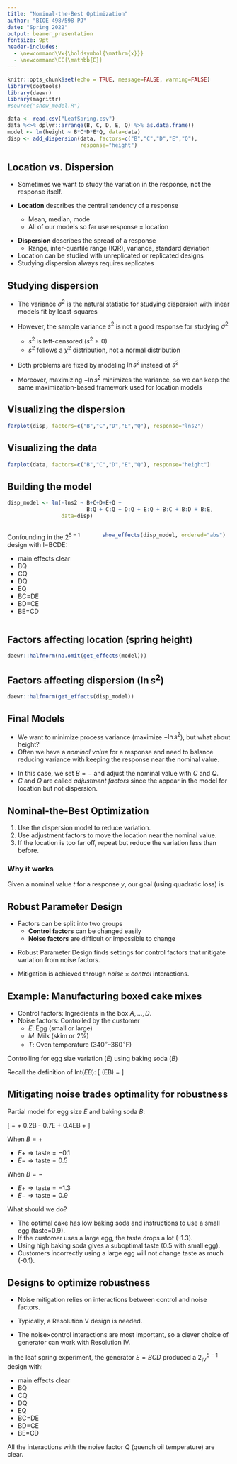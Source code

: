 ```yaml
---
title: "Nominal-the-Best Optimization"
author: "BIOE 498/598 PJ"
date: "Spring 2022"
output: beamer_presentation
fontsize: 9pt
header-includes:
  - \newcommand\Vx{\boldsymbol{\mathrm{x}}}
  - \newcommand\EE{\mathbb{E}}
---
```


```r
knitr::opts_chunk$set(echo = TRUE, message=FALSE, warning=FALSE)
library(doetools)
library(daewr)
library(magrittr)
#source("show_model.R")

data <- read.csv("LeafSpring.csv")
data %<>% dplyr::arrange(B, C, D, E, Q) %>% as.data.frame()
model <- lm(height ~ B*C*D*E*Q, data=data)
disp <- add_dispersion(data, factors=c("B","C","D","E","Q"), 
                       response="height")
```

## Location vs. Dispersion

- Sometimes we want to study the variation in the response, not the response itself.

- **Location** describes the central tendency of a response
  - Mean, median, mode
  - All of our models so far use response = location
  
\pause
- **Dispersion** describes the spread of a response
  - Range, inter-quartile range (IQR), variance, standard deviation
  
- Location can be studied with unreplicated or replicated designs
- Studying dispersion always requires replicates

## Studying dispersion

- The variance $\sigma^2$ is the natural statistic for studying dispersion with linear models fit by least-squares

- However, the sample variance $s^2$ is not a good response for studying $\sigma^2$
  - $s^2$ is left-censored ($s^2 \ge 0$)
  - $s^2$ follows a $\chi^2$ distribution, not a normal distribution
  
- Both problems are fixed by modeling $\ln s^2$ instead of $s^2$

- Moreover, maximizing $-\ln s^2$ minimizes the variance, so we can keep the same maximization-based framework used for location models



## Visualizing the **dispersion**
```r
farplot(disp, factors=c("B","C","D","E","Q"), response="lns2")
```

## Visualizing the **data**
```r
farplot(data, factors=c("B","C","D","E","Q"), response="height")
```

## Building the model

```r
disp_model <- lm(-lns2 ~ B+C+D+E+Q + 
                         B:Q + C:Q + D:Q + E:Q + B:C + B:D + B:E, 
                 data=disp)
```

::: {.columns}
:::: {.column width="40%"}
Confounding in the $2^{5-1}$ design with I=BCDE:

- main effects clear
- BQ
- CQ
- DQ
- EQ
- BC=DE
- BD=CE
- BE=CD
::::
:::: {.column width="60%"}
```r
show_effects(disp_model, ordered="abs")
```
::::
:::

## Factors affecting **location** (spring height)
```r
daewr::halfnorm(na.omit(get_effects(model)))
```

## Factors affecting **dispersion** ($\ln s^2$)

```r
daewr::halfnorm(get_effects(disp_model))
```

## Final Models

\begin{align*}
 \text{height} = 7.64 +0.11 B &+ 0.09 C - 0.13 Q - 0.08 CQ \\
-\ln s^2 = 4.93 - 0.95 B & 
\end{align*}

\pause
- We want to minimize process variance (maximize $-\ln s^2$), but what about height?
- Often we have a *nominal value* for a response and need to balance reducing variance with keeping the response near the nominal value.

\pause
- In this case, we set $B=-$ and adjust the nominal value with $C$ and $Q$.
- $C$ and $Q$ are called *adjustment factors* since the appear in the model for location but not dispersion.

## Nominal-the-Best Optimization

1. Use the dispersion model to reduce variation.
2. Use adjustment factors to move the location near the nominal value.
3. If the location is too far off, repeat but reduce the variation less than before.

\pause
### Why it works

Given a nominal value $t$ for a response $y$, our goal (using quadratic loss) is

\begin{align*} 
  \min \mathbb{E}(y - t)^2 &= \mathbb{E}[(y-\mathbb{E}(y)) + (\mathbb{E}(y)-t)]^2 \\
                             &= \text{Var}(y) + (\mathbb{E}(y) - t)^2
\end{align*}

## Robust Parameter Design

- Factors can be split into two groups
  - **Control factors** can be changed easily
  - **Noise factors** are difficult or impossible to change
  
\pause
- Robust Parameter Design finds settings for control factors that mitigate variation from noise factors.

- Mitigation is achieved through *noise* $\times$ *control* interactions.

## Example: Manufacturing boxed cake mixes

- Control factors: Ingredients in the box $A, \ldots, D$.
- Noise factors: Controlled by the customer
  - $E$: Egg (small or large)
  - $M$: Milk (skim or 2%)
  - $T$: Oven temperature (340$^\circ$--360$^\circ$F)
  
\pause
Controlling for egg size variation ($E$) using baking soda ($B$)

\pause
Recall the definition of Int($EB$):
\[ \text{Int}(EB) = \frac{\text{ME}(E|B+) - \text{ME}(E|B-)}{2} \]


## Mitigating noise trades optimality for robustness

Partial model for egg size $E$ and baking soda $B$:

\[ \text{taste} = \ldots + 0.2B - 0.7E + 0.4EB + \ldots \]


\pause
When $B=+$

  - $E+\Rightarrow\text{taste}=-0.1$
  - $E-\Rightarrow\text{taste}=0.5$

When $B=-$

  - $E+\Rightarrow\text{taste}=-1.3$
  - $E-\Rightarrow\text{taste}=0.9$
  
\pause
What should we do?

- The optimal cake has low baking soda and instructions to use a small egg (taste=0.9).
- If the customer uses a large egg, the taste drops a lot (-1.3).
- Using high baking soda gives a suboptimal taste (0.5 with small egg).
- Customers incorrectly using a large egg will not change taste as much (-0.1).

## Designs to optimize robustness

- Noise mitigation relies on interactions between control and noise factors.
\pause

- Typically, a Resolution V design is needed.
- The noise$\times$control interactions are most important, so a clever choice of generator can work with Resolution IV.

\pause
In the leaf spring experiment, the generator $E=BCD$ produced a $2^{5-1}_\mathrm{IV}$ design with:

- main effects clear
- BQ
- CQ
- DQ
- EQ
- BC=DE
- BD=CE
- BE=CD

All the interactions with the noise factor $Q$ (quench oil temperature) are clear.
